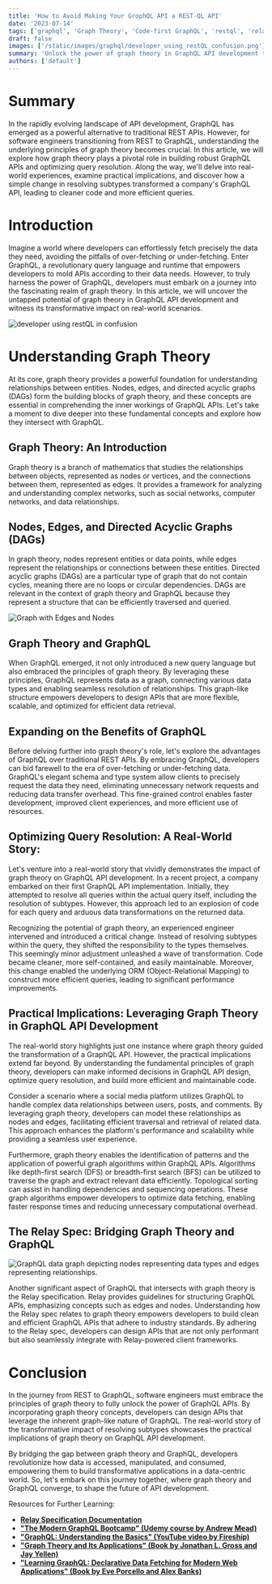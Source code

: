 ```yaml
---
title: 'How to Avoid Making Your GrophQL API a REST-QL API'
date: '2023-07-14'
tags: ['graphql', 'Graph Theory', 'Code-first GraphQL', 'restql', 'relay spec']
draft: false
images: ['/static/images/graphql/developer_using_restQL_confusion.png']
summary: 'Unlock the power of graph theory in GraphQL API development to avoid the pitfalls of a "RESTQL API." This article explores how graph theory intersects with GraphQL, providing insights into the significance of understanding graph theory in building robust APIs. Learn from real-world experiences, practical implications, and a transformational story that showcases the impact of resolving subtypes. Discover strategies to embrace the graph-like nature of GraphQL, optimize query resolution, and unlock the true potential of GraphQL API development.'
authors: ['default']
---
```


# Summary

In the rapidly evolving landscape of API development, GraphQL has emerged as a powerful alternative to traditional REST APIs. However, for software engineers transitioning from REST to GraphQL, understanding the underlying principles of graph theory becomes crucial. In this article, we will explore how graph theory plays a pivotal role in building robust GraphQL APIs and optimizing query resolution. Along the way, we'll delve into real-world experiences, examine practical implications, and discover how a simple change in resolving subtypes transformed a company's GraphQL API, leading to cleaner code and more efficient queries.

# Introduction

Imagine a world where developers can effortlessly fetch precisely the data they need, avoiding the pitfalls of over-fetching or under-fetching. Enter GraphQL, a revolutionary query language and runtime that empowers developers to mold APIs according to their data needs. However, to truly harness the power of GraphQL, developers must embark on a journey into the fascinating realm of graph theory. In this article, we will uncover the untapped potential of graph theory in GraphQL API development and witness its transformative impact on real-world scenarios.

![developer using restQL in confusion](/static/images/graphql/developer_using_restQL_confusion.png)

# Understanding Graph Theory

At its core, graph theory provides a powerful foundation for understanding relationships between entities. Nodes, edges, and directed acyclic graphs (DAGs) form the building blocks of graph theory, and these concepts are essential in comprehending the inner workings of GraphQL APIs. Let's take a moment to dive deeper into these fundamental concepts and explore how they intersect with GraphQL.

## Graph Theory: An Introduction

Graph theory is a branch of mathematics that studies the relationships between objects, represented as nodes or vertices, and the connections between them, represented as edges. It provides a framework for analyzing and understanding complex networks, such as social networks, computer networks, and data relationships.

## Nodes, Edges, and Directed Acyclic Graphs (DAGs)

In graph theory, nodes represent entities or data points, while edges represent the relationships or connections between these entities. Directed acyclic graphs (DAGs) are a particular type of graph that do not contain cycles, meaning there are no loops or circular dependencies. DAGs are relevant in the context of graph theory and GraphQL because they represent a structure that can be efficiently traversed and queried.

![Graph with Edges and Nodes](/static/images/graphql/graph-theory.jpeg)

## Graph Theory and GraphQL

When GraphQL emerged, it not only introduced a new query language but also embraced the principles of graph theory. By leveraging these principles, GraphQL represents data as a graph, connecting various data types and enabling seamless resolution of relationships. This graph-like structure empowers developers to design APIs that are more flexible, scalable, and optimized for efficient data retrieval.

## Expanding on the Benefits of GraphQL

Before delving further into graph theory's role, let's explore the advantages of GraphQL over traditional REST APIs. By embracing GraphQL, developers can bid farewell to the era of over-fetching or under-fetching data. GraphQL's elegant schema and type system allow clients to precisely request the data they need, eliminating unnecessary network requests and reducing data transfer overhead. This fine-grained control enables faster development, improved client experiences, and more efficient use of resources.

## Optimizing Query Resolution: A Real-World Story:

Let's venture into a real-world story that vividly demonstrates the impact of graph theory on GraphQL API development. In a recent project, a company embarked on their first GraphQL API implementation. Initially, they attempted to resolve all queries within the actual query itself, including the resolution of subtypes. However, this approach led to an explosion of code for each query and arduous data transformations on the returned data.

Recognizing the potential of graph theory, an experienced engineer intervened and introduced a critical change. Instead of resolving subtypes within the query, they shifted the responsibility to the types themselves. This seemingly minor adjustment unleashed a wave of transformation. Code became cleaner, more self-contained, and easily maintainable. Moreover, this change enabled the underlying ORM (Object-Relational Mapping) to construct more efficient queries, leading to significant performance improvements.

## Practical Implications: Leveraging Graph Theory in GraphQL API Development

The real-world story highlights just one instance where graph theory guided the transformation of a GraphQL API. However, the practical implications extend far beyond. By understanding the fundamental principles of graph theory, developers can make informed decisions in GraphQL API design, optimize query resolution, and build more efficient and maintainable code.

Consider a scenario where a social media platform utilizes GraphQL to handle complex data relationships between users, posts, and comments. By leveraging graph theory, developers can model these relationships as nodes and edges, facilitating efficient traversal and retrieval of related data. This approach enhances the platform's performance and scalability while providing a seamless user experience.

Furthermore, graph theory enables the identification of patterns and the application of powerful graph algorithms within GraphQL APIs. Algorithms like depth-first search (DFS) or breadth-first search (BFS) can be utilized to traverse the graph and extract relevant data efficiently. Topological sorting can assist in handling dependencies and sequencing operations. These graph algorithms empower developers to optimize data fetching, enabling faster response times and reducing unnecessary computational overhead.

## The Relay Spec: Bridging Graph Theory and GraphQL

![GraphQL data graph depicting nodes representing data types and edges representing relationships.](/static/images/graphql/GraphQL_data_graph_depicting_nodes_representing.png)

Another significant aspect of GraphQL that intersects with graph theory is the Relay specification. Relay provides guidelines for structuring GraphQL APIs, emphasizing concepts such as edges and nodes. Understanding how the Relay spec relates to graph theory empowers developers to build clean and efficient GraphQL APIs that adhere to industry standards. By adhering to the Relay spec, developers can design APIs that are not only performant but also seamlessly integrate with Relay-powered client frameworks.

# Conclusion

In the journey from REST to GraphQL, software engineers must embrace the principles of graph theory to fully unlock the power of GraphQL APIs. By incorporating graph theory concepts, developers can design APIs that leverage the inherent graph-like nature of GraphQL. The real-world story of the transformative impact of resolving subtypes showcases the practical implications of graph theory on GraphQL API development.

By bridging the gap between graph theory and GraphQL, developers revolutionize how data is accessed, manipulated, and consumed, empowering them to build transformative applications in a data-centric world. So, let's embark on this journey together, where graph theory and GraphQL converge, to shape the future of API development.

Resources for Further Learning:

- **[Relay Specification Documentation](https://relay.dev/docs/guides/graphql-server-specification/)**
- **["The Modern GraphQL Bootcamp" (Udemy course by Andrew Mead)](https://www.udemy.com/share/101WtW3@Dpy6M2uIstQ1usT7IWKX9DNtgr488X1QBY1giugMZm7AXV4uICmDe_JLpvbWMukA/)**
- **["GraphQL: Understanding the Basics" (YouTube video by Fireship)](https://www.youtube.com/watch?v=7wzR4Ig5pTI)**
- **["Graph Theory and Its Applications" (Book by Jonathan L. Gross and Jay Yellen)](https://www.amazon.com/Graph-Theory-Applications-Textbooks-Mathematics/dp/158488505X)**
- **["Learning GraphQL: Declarative Data Fetching for Modern Web Applications" (Book by Eve Porcello and Alex Banks)](https://www.amazon.com/Learning-GraphQL-Declarative-Fetching-Modern/dp/1492030716/ref=sr_1_1?crid=2ODD43POTO0GI&keywords=Learning+GraphQL%3A+Declarative+Data+Fetching+for+Modern+Web+Applications&qid=1689362630&s=books&sprefix=learning+graphql+declarative+data+fetching+for+modern+web+applications%2Cstripbooks%2C186&sr=1-1)**
